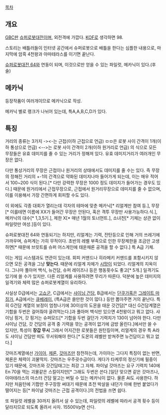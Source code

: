 [[목차]]

== 개요 ==
[[GBC]]판 [[슈퍼로봇대전]]이며, 외전격에 가깝다. [[KOF]]로 생각하면 98. 

스토리는 배틀러들이 인터넷 공간에서 슈퍼로봇으로 배틀을 한다는 심플한 내용으로, 마지막에 암흑 4천왕과 아마테라스를 이기면 끝난다. 

[[슈퍼로봇대전 64]]와 연동이 되며, 이것으로만 얻을 수 있는 파일럿, 메카닉이 있다.(후술)

== 메카닉 ==
등장작품이 여러개이므로 메카닉으로 작성.

메카닉 별로 랭크가 나뉘어 있는데, 특A,A,B,C,D가 있다.

== 특징 ==
거리의 종류는 3가지 
-><-는 근접(이하 근접으로 언급)
ㅁㅁ은 로봇 사이 간격이 1개(이하 통상으로 언급)
<-->는 로봇 사이 간격이 2개(이하 원거리로 언급)
의 식으로 모든 무장들은 유효 데미지를 줄 수 있는 거리가 정해져 있다. 유효 데미지거리가 여러개인 무장은 없다.

다만 통상거리의 무장은 근접이나 원거리의 상태에서도 데미지를 줄 수는 있다. 즉 무장의 정해진 거리의 +-1의 간격으로 약화된 데미지나마 들어가게 되는데, 이는 매우 적어서 100~200 식이 된다.[* 다만 강력한 무장은 1000 정도 데미지가 들어가는 경우도 있다.] 때문에 원거리에서 근접무장으로, 근접에서 원거리무장으로 데미지를 줄 수 없으며, 이를 이용해서 가장 간편하게 회피할 수도 있다.

이 외에도 각종 대회가 열리는데 각자의 테마에 맞춘 메카닉[* 리얼계만 참여 등.], 무장[* 이를테면 이름에 XX가 들어간 무장은 안된다, 혹은 격투 무장만 사용가능하다.식.], 메카닉의 대수[* 1,3,5기.], 제한 X[* 매년 1월의 토너먼트.], 소녀전[* 기체는 상관 없이 파일럿만 여성.]등이 있다.

슈퍼로봇대전 64와 연동되기는 하지만, 리얼계는 기력, 잔탄등으로 인해 거의 쓰레기에 가까우며, 슈퍼계는 가히 무적이다. 초반의 레벨 부족으로 인한 무장제한을 조금만 고생하면[* 때문에 브릿트를 슈퍼 어스게인에 태운채론 공격을 할 수 없다.] 특 A급 기체.

이는 게임 시스템과도 연관이 있는데. 회피 커맨드나 히라메키 커맨드를 포함시키지 않으면 모든 공격을 그냥 '''맞는다'''. 때문에 리얼계 자체가 [[시망]]이 되었다. 리얼계의 지옥이다. 그나마 풀아머 백식, 뉴건담, 슈퍼 레이즈나 등은 행동횟수도 좋고[* 5개.] 일격기도 있기에 쓸 수가 있지만. 다른 리얼계를 사용하려면 무리가 따른다. 덕분에 높은 데미지의 일격기와 체력 많은 슈퍼로봇계열이 유리하다.

사실상 D급에서는 [[고쇼군]], C급에서는 [[샤이닝 건담]], B급에서는 [[단쿠가]]혹은 [[그레이트 마징가]], A급에서는 [[큐베레이]], (특A급은 쓸만한 것이 많다.) 등만 뽑아주면 거의 끝난다. 특히 G건담 계열의 보정이 엄청나기에 30이상의 도몬을 태운 갓건담[* 대신 G건담계열은 기합을 두번은 걸어줘야 굴려먹는다.]과 풀아머 백식만 있으면 4천왕이고 뭐고 없다. 샤이닝 핑거, 갓 핑거는 슈퍼모드[* 기합을 두번 걸던가 기력치가 130이 넘어야 한다. 다만 샤이닝 건담, 갓 건담의 공격 중 기력을 깎는 공격이 없기에 금방 올린다.]에서만 쓸 수 있지만, 특성이 '''장갑 무시''' 그래서 어지간한 로봇들은 원턴킬이며, 리얼계의 경우 특 A라도 샤이닝 건담만 떠도 무서워해야 한다.[* 도몬의 레벨만 받쳐주면 뉴건담이고 뭐고 없다.]

갓마즈계열에선 [[가이아]], [[제론]], [[갓마즈]]만 참전하는데, 가이아는 그다지 특징이 없는 반면, 제론은 체력이 괴물딱지. 갓마즈는 우주굇수급이다. 게다가 타케루의 정신기에 필중이 있기 때문에, 갓마즈와 갓건담태그는 최강 그 자체. 파이널 갓마즈는 요구 기력치 140에 En 70을 먹는 괴물같은 스킬이지만[* 그래도 두번은 쓴다.]일단 맞으면 같은 갓마즈나, 아마테라스의 마스터 건담 말고는 버틸 수 있는 메카닉이 없다. 물론 AI도 사용한다. 하지만 처음턴에 기합만 주구장창 써대기 때문에 초전 박살을 내던가 아예 한번 붙었다가 떨어지는 등[* 파이널 갓마즈는 근접 공격이다.]의 전법을 쓰면 쉽다. 

또 파일럿 레벨을 30까지 올려서 살 수 있는데, 파일럿의 레벨에 따라서 공격 횟수 등이 달라지므로 되도록 올려서 사자. 15500Vp면 산다.
